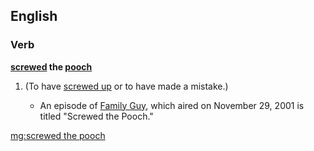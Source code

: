 ==English==

===Verb===
'''[[screwed]] the [[pooch]]'''

# {{en-past of|screw the pooch}} {{context|slang}} (To have [[screwed up]] or to have made a mistake.)
#*An episode of [[Family Guy]], which aired on November 29, 2001 is titled "Screwed the Pooch."

[[mg:screwed the pooch]]